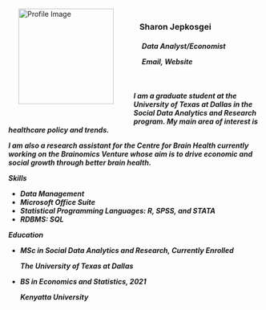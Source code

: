 <figure style="float: left; margin-left: 20px;">

<img src="Sharon Photo.jpeg" alt="Profile Image" width="190"/>

<figcaption>

</figcaption>

</figure>

<br>

<h3>

   **Sharon Jepkosgei**
<h5>
     Data Analyst/Economist

```{=html}
<style>
.link-no-underline {
    text-decoration: none;
}
</style>
```
     <a href="mailto:Sharon.Jepkosgei@UTDallas.edu" class="link-no-underline">Email,</a> <a href="https://sharonjepkosgei.github.io/" class="link-no-underline">Website</a> <br>
<br> 
<br> 
<br>
I am a graduate student at the <a href="https://www.utdallas.edu/" class="link-no-underline">University of Texas at Dallas</a> in the Social Data Analytics and Research program. My main area of interest is healthcare policy and trends.      

<p>

I am also a research assistant for the <a href="https://centerforbrainhealth.org/" class="link-no-underline">Centre for Brain Health</a> currently working on the <a href="https://centerforbrainhealth.org/science/brainomics" class="link-no-underline">Brainomics Venture</a> whose aim is to drive economic and social growth through better brain health.

**Skills**

-   *Data Management*
-   *Microsoft Office Suite*
-   *Statistical Programming Languages:* R, SPSS, and STATA
-   *RDBMS:* SQL

**Education**

-   MSc in Social Data Analytics and Research, Currently Enrolled

    <p>

    *The University of Texas at Dallas*

-   BS in Economics and Statistics, 2021

    <p>

    *Kenyatta University*
